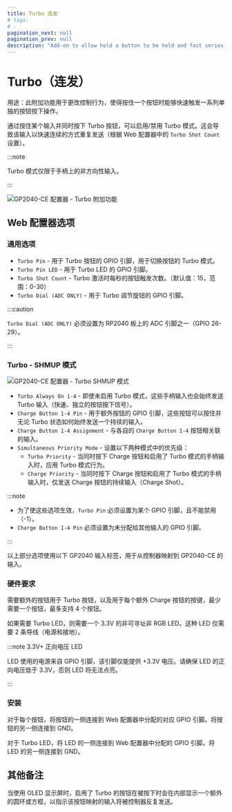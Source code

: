 ```yaml
---
title: Turbo 连发
# tags:
# -
pagination_next: null
pagination_prev: null
description: "Add-on to allow hold a button to be held and fast series of button presses and inputs to be sent."
---
```



# Turbo（连发）

用途：此附加功能用于更改控制行为，使得按住一个按钮时能够快速触发一系列单独的按钮按下操作。

通过按住某个输入并同时按下 Turbo 按钮，可以启用/禁用 Turbo 模式。这会导致该输入以快速连续的方式重复发送（根据 Web 配置器中的 `Turbo Shot Count` 设置）。

:::note

Turbo 模式仅限于手柄上的非方向性输入。

:::

![GP2040-CE 配置器 - Turbo 附加功能](../assets/images/gpc-add-ons-turbo.png)

## Web 配置器选项

### 通用选项

- `Turbo Pin` - 用于 Turbo 按钮的 GPIO 引脚，用于切换按钮的 Turbo 模式。
- `Turbo Pin LED` - 用于 Turbo LED 的 GPIO 引脚。
- `Turbo Shot Count` - Turbo 激活时每秒的按钮触发次数。（默认值：15，范围：0-30）
- `Turbo Dial (ADC ONLY)` - 用于 Turbo 调节旋钮的 GPIO 引脚。

:::caution

`Turbo Dial (ADC ONLY)` 必须设置为 RP2040 板上的 ADC 引脚之一（GPIO 26-29）。

:::

### Turbo - SHMUP 模式

![GP2040-CE 配置器 - Turbo SHMUP 模式](../assets/images/gpc-add-ons-turbo-shmup.png)

- `Turbo Always On 1-4` - 即使未启用 Turbo 模式，这些手柄输入也会始终发送 Turbo 输入（快速、独立的按钮按下信号）。
- `Charge Button 1-4 Pin` - 用于额外按钮的 GPIO 引脚，这些按钮可以按住并无论 Turbo 状态如何始终发送一个持续的输入。
- `Charge Button 1-4 Assignment` - 与各自的 `Charge Button 1-4` 按钮相关联的输入。
- `Simultaneous Priority Mode` - 设置以下两种模式中的优先级：
  - `Turbo Priority` - 当同时按下 Charge 按钮和启用了 Turbo 模式的手柄输入时，应用 Turbo 模式行为。
  - `Charge Priority` - 当同时按下 Charge 按钮和启用了 Turbo 模式的手柄输入时，仅发送 Charge 按钮的持续输入（Charge Shot）。

:::note

- 为了使这些选项生效，`Turbo Pin` 必须设置为某个 GPIO 引脚，且不能禁用（-1）。
- `Charge Button 1-4 Pin` 必须设置为未分配给其他输入的 GPIO 引脚。

:::

以上部分选项使用以下 GP2040 输入标签，用于从控制器映射到 GP2040-CE 的输入。

<InputTable />

### 硬件要求

需要额外的按钮用于 Turbo 按钮，以及用于每个额外 Charge 按钮的按键，最少需要一个按钮，最多支持 4 个按钮。

如果需要 Turbo LED，则需要一个 3.3V 的非可寻址非 RGB LED。这种 LED 仅需要 2 条导线（电源和接地）。

:::note 3.3V+ 正向电压 LED

LED 使用的电源来自 GPIO 引脚，该引脚仅能提供 +3.3V 电压。请确保 LED 的正向电压低于 3.3V，否则 LED 将无法点亮。

:::

### 安装

对于每个按钮，将按钮的一侧连接到 Web 配置器中分配的对应 GPIO 引脚。将按钮的另一侧连接到 GND。

对于 Turbo LED，将 LED 的一侧连接到 Web 配置器中分配的 GPIO 引脚。将 LED 的另一侧连接到 GND。

## 其他备注

当使用 OLED 显示屏时，启用了 Turbo 的按钮在被按下时会在内部显示一个额外的圆环或方框，以指示该按钮映射的输入将被控制器反复发送。
